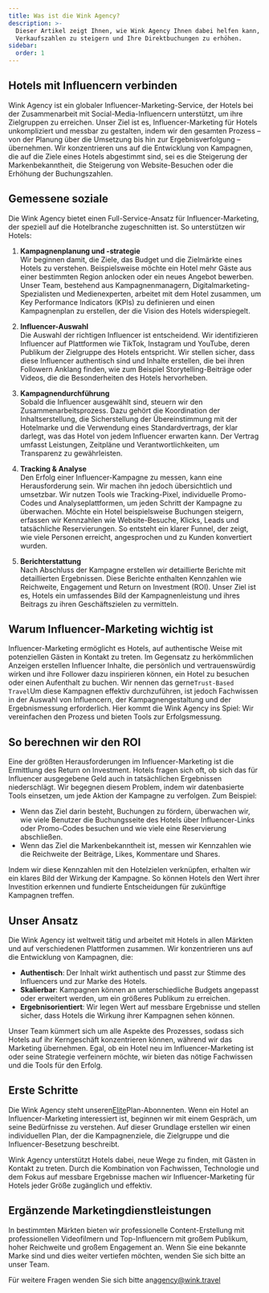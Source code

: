 ```yaml
---
title: Was ist die Wink Agency?
description: >-
  Dieser Artikel zeigt Ihnen, wie Wink Agency Ihnen dabei helfen kann, Ihre
  Verkaufszahlen zu steigern und Ihre Direktbuchungen zu erhöhen.
sidebar:
  order: 1
---
```


## Hotels mit Influencern verbinden

Wink Agency ist ein globaler Influencer-Marketing-Service, der Hotels bei der Zusammenarbeit mit Social-Media-Influencern unterstützt, um ihre Zielgruppen zu erreichen. Unser Ziel ist es, Influencer-Marketing für Hotels unkompliziert und messbar zu gestalten, indem wir den gesamten Prozess – von der Planung über die Umsetzung bis hin zur Ergebnisverfolgung – übernehmen. Wir konzentrieren uns auf die Entwicklung von Kampagnen, die auf die Ziele eines Hotels abgestimmt sind, sei es die Steigerung der Markenbekanntheit, die Steigerung von Website-Besuchen oder die Erhöhung der Buchungszahlen.

## Gemessene soziale

Die Wink Agency bietet einen Full-Service-Ansatz für Influencer-Marketing, der speziell auf die Hotelbranche zugeschnitten ist. So unterstützen wir Hotels:

1. **Kampagnenplanung und -strategie**\
   Wir beginnen damit, die Ziele, das Budget und die Zielmärkte eines Hotels zu verstehen. Beispielsweise möchte ein Hotel mehr Gäste aus einer bestimmten Region anlocken oder ein neues Angebot bewerben. Unser Team, bestehend aus Kampagnenmanagern, Digitalmarketing-Spezialisten und Medienexperten, arbeitet mit dem Hotel zusammen, um Key Performance Indicators (KPIs) zu definieren und einen Kampagnenplan zu erstellen, der die Vision des Hotels widerspiegelt.

2. **Influencer-Auswahl**\
   Die Auswahl der richtigen Influencer ist entscheidend. Wir identifizieren Influencer auf Plattformen wie TikTok, Instagram und YouTube, deren Publikum der Zielgruppe des Hotels entspricht. Wir stellen sicher, dass diese Influencer authentisch sind und Inhalte erstellen, die bei ihren Followern Anklang finden, wie zum Beispiel Storytelling-Beiträge oder Videos, die die Besonderheiten des Hotels hervorheben.

3. **Kampagnendurchführung**\
   Sobald die Influencer ausgewählt sind, steuern wir den Zusammenarbeitsprozess. Dazu gehört die Koordination der Inhaltserstellung, die Sicherstellung der Übereinstimmung mit der Hotelmarke und die Verwendung eines Standardvertrags, der klar darlegt, was das Hotel von jedem Influencer erwarten kann. Der Vertrag umfasst Leistungen, Zeitpläne und Verantwortlichkeiten, um Transparenz zu gewährleisten.

4. **Tracking & Analyse**\
   Den Erfolg einer Influencer-Kampagne zu messen, kann eine Herausforderung sein. Wir machen ihn jedoch übersichtlich und umsetzbar. Wir nutzen Tools wie Tracking-Pixel, individuelle Promo-Codes und Analyseplattformen, um jeden Schritt der Kampagne zu überwachen. Möchte ein Hotel beispielsweise Buchungen steigern, erfassen wir Kennzahlen wie Website-Besuche, Klicks, Leads und tatsächliche Reservierungen. So entsteht ein klarer Funnel, der zeigt, wie viele Personen erreicht, angesprochen und zu Kunden konvertiert wurden.

5. **Berichterstattung**\
   Nach Abschluss der Kampagne erstellen wir detaillierte Berichte mit detaillierten Ergebnissen. Diese Berichte enthalten Kennzahlen wie Reichweite, Engagement und Return on Investment (ROI). Unser Ziel ist es, Hotels ein umfassendes Bild der Kampagnenleistung und ihres Beitrags zu ihren Geschäftszielen zu vermitteln.

## Warum Influencer-Marketing wichtig ist

Influencer-Marketing ermöglicht es Hotels, auf authentische Weise mit potenziellen Gästen in Kontakt zu treten. Im Gegensatz zu herkömmlichen Anzeigen erstellen Influencer Inhalte, die persönlich und vertrauenswürdig wirken und ihre Follower dazu inspirieren können, ein Hotel zu besuchen oder einen Aufenthalt zu buchen. Wir nennen das gerne`Trust-Based Travel`Um diese Kampagnen effektiv durchzuführen, ist jedoch Fachwissen in der Auswahl von Influencern, der Kampagnengestaltung und der Ergebnismessung erforderlich. Hier kommt die Wink Agency ins Spiel: Wir vereinfachen den Prozess und bieten Tools zur Erfolgsmessung.

## So berechnen wir den ROI

Eine der größten Herausforderungen im Influencer-Marketing ist die Ermittlung des Return on Investment. Hotels fragen sich oft, ob sich das für Influencer ausgegebene Geld auch in tatsächlichen Ergebnissen niederschlägt. Wir begegnen diesem Problem, indem wir datenbasierte Tools einsetzen, um jede Aktion der Kampagne zu verfolgen. Zum Beispiel:

* Wenn das Ziel darin besteht, Buchungen zu fördern, überwachen wir, wie viele Benutzer die Buchungsseite des Hotels über Influencer-Links oder Promo-Codes besuchen und wie viele eine Reservierung abschließen.
* Wenn das Ziel die Markenbekanntheit ist, messen wir Kennzahlen wie die Reichweite der Beiträge, Likes, Kommentare und Shares.

Indem wir diese Kennzahlen mit den Hotelzielen verknüpfen, erhalten wir ein klares Bild der Wirkung der Kampagne. So können Hotels den Wert ihrer Investition erkennen und fundierte Entscheidungen für zukünftige Kampagnen treffen.

## Unser Ansatz

Die Wink Agency ist weltweit tätig und arbeitet mit Hotels in allen Märkten und auf verschiedenen Plattformen zusammen. Wir konzentrieren uns auf die Entwicklung von Kampagnen, die:

* **Authentisch**: Der Inhalt wirkt authentisch und passt zur Stimme des Influencers und zur Marke des Hotels.
* **Skalierbar**: Kampagnen können an unterschiedliche Budgets angepasst oder erweitert werden, um ein größeres Publikum zu erreichen.
* **Ergebnisorientiert**: Wir legen Wert auf messbare Ergebnisse und stellen sicher, dass Hotels die Wirkung ihrer Kampagnen sehen können.

Unser Team kümmert sich um alle Aspekte des Prozesses, sodass sich Hotels auf ihr Kerngeschäft konzentrieren können, während wir das Marketing übernehmen. Egal, ob ein Hotel neu im Influencer-Marketing ist oder seine Strategie verfeinern möchte, wir bieten das nötige Fachwissen und die Tools für den Erfolg.

## Erste Schritte

Die Wink Agency steht unseren[Elite](/managed-social/what-is-managed-social/#subscription-tiers)Plan-Abonnenten.
Wenn ein Hotel an Influencer-Marketing interessiert ist, beginnen wir mit einem Gespräch, um seine Bedürfnisse zu verstehen.
Auf dieser Grundlage erstellen wir einen individuellen Plan, der die Kampagnenziele, die Zielgruppe und die Influencer-Besetzung beschreibt.

Wink Agency unterstützt Hotels dabei, neue Wege zu finden, mit Gästen in Kontakt zu treten. Durch die Kombination von Fachwissen, Technologie und dem Fokus auf messbare Ergebnisse machen wir Influencer-Marketing für Hotels jeder Größe zugänglich und effektiv.

## Ergänzende Marketingdienstleistungen

In bestimmten Märkten bieten wir professionelle Content-Erstellung mit professionellen Videofilmern und Top-Influencern mit großem Publikum, hoher Reichweite und großem Engagement an. Wenn Sie eine bekannte Marke sind und dies weiter vertiefen möchten, wenden Sie sich bitte an unser Team.

Für weitere Fragen wenden Sie sich bitte an[agency@wink.travel](mailto://agency@wink.travel)

